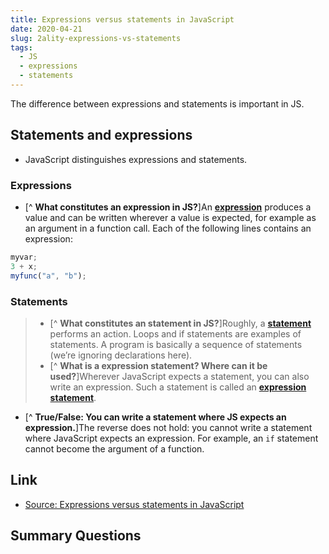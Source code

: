 ```yaml
---
title: Expressions versus statements in JavaScript 
date: 2020-04-21
slug: 2ality-expressions-vs-statements
tags:
  - JS
  - expressions
  - statements
---
```


The difference between expressions and statements is important in JS.

## Statements and expressions
- JavaScript distinguishes expressions and statements. 
### Expressions
- [^ **What constitutes an expression in JS?**]An [**expression**]() produces a value and can be written wherever a value is expected, for example as an argument in a function call. Each of the following lines contains an expression:
```js 
myvar; 
3 + x;
myfunc("a", "b");
``` 
### Statements
>- [^ **What constitutes an statement in JS?**]Roughly, a [**statement**]() performs an action. Loops and if statements are examples of statements. A program is basically a sequence of statements (we’re ignoring declarations here). 
>- [^ **What is a expression statement? Where can it be used?**]Wherever JavaScript expects a statement, you can also write an expression. Such a statement is called an [**expression statement**](). 
- [^ **True/False: You can write a statement where JS expects an expression.**]The reverse does not hold: you cannot write a statement where JavaScript expects an expression. For example, an `if` statement cannot become the argument of a function.



## Link 
- [Source: Expressions versus statements in JavaScript](https://2ality.com/2012/09/expressions-vs-statements.html)

 

## Summary Questions